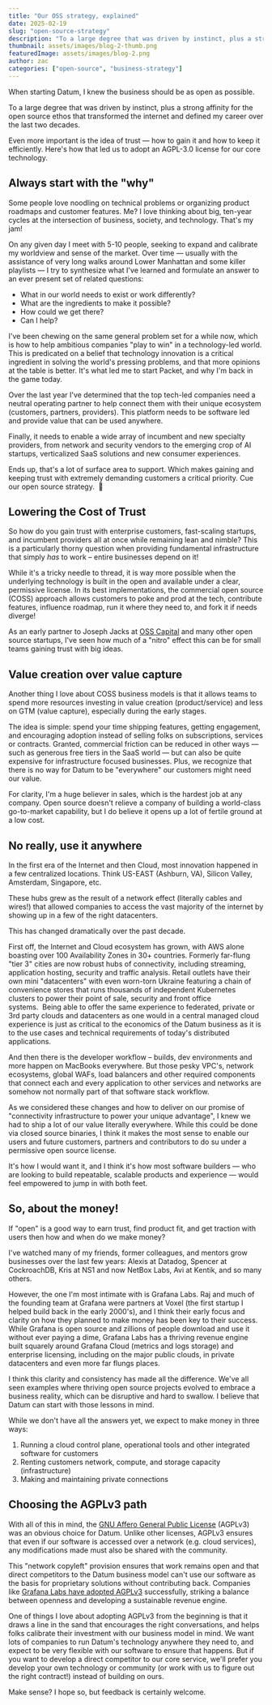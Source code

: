 ```yaml
---
title: "Our OSS strategy, explained"
date: 2025-02-19
slug: "open-source-strategy"
description: "To a large degree that was driven by instinct, plus a strong affinity for the open source ethos that transformed the internet and defined my career over the last two decades. "
thumbnail: assets/images/blog-2-thumb.png
featuredImage: assets/images/blog-2.png
author: zac
categories: ["open-source", "business-strategy"]
---
```


When starting Datum, I knew the business should be as open as possible. 

To a large degree that was driven by instinct, plus a strong affinity for the open source ethos that transformed the internet and defined my career over the last two decades. 

Even more important is the idea of trust — how to gain it and how to keep it efficiently. Here's how that led us to adopt an AGPL-3.0 license for our core technology. 

## Always start with the "why"

Some people love noodling on technical problems or organizing product roadmaps and customer features. Me? I love thinking about big, ten-year cycles at the intersection of business, society, and technology. That's my jam!

On any given day I meet with 5-10 people, seeking to expand and calibrate my worldview and sense of the market. Over time — usually with the assistance of very long walks around Lower Manhattan and some killer playlists — I try to synthesize what I've learned and formulate an answer to an ever present set of related questions: 

*   What in our world needs to exist or work differently? 
*   What are the ingredients to make it possible?  
*   How could we get there?
*   Can I help?

I've been chewing on the same general problem set for a while now, which is how to help ambitious companies "play to win" in a technology-led world. This is predicated on a belief that technology innovation is a critical ingredient in solving the world's pressing problems, and that more opinions at the table is better. It's what led me to start Packet, and why I'm back in the game today.

Over the last year I've determined that the top tech-led companies need a neutral operating partner to help connect them with their unique ecosystem (customers, partners, providers). This platform needs to be software led and provide value that can be used anywhere. 

Finally, it needs to enable a wide array of incumbent and new specialty providers, from network and security vendors to the emerging crop of AI startups, verticalized SaaS solutions and new consumer experiences. 

Ends up, that's a lot of surface area to support. Which makes gaining and keeping trust with extremely demanding customers a critical priority. Cue our open source strategy.  🙂

## Lowering the Cost of Trust

So how do you gain trust with enterprise customers, fast-scaling startups, and incumbent providers all at once while remaining lean and nimble? This is a particularly thorny question when providing fundamental infrastructure that simply _has_ to work – entire businesses depend on it!  

While it's a tricky needle to thread, it is way more possible when the underlying technology is built in the open and available under a clear, permissive license. In its best implementations, the commercial open source (COSS) approach allows customers to poke and prod at the tech, contribute features, influence roadmap, run it where they need to, and fork it if needs diverge!  

As an early partner to Joseph Jacks at [OSS Capital](https://oss.capital/) and many other open source startups, I've seen how much of a "nitro" effect this can be for small teams gaining trust with big ideas. 

## Value creation over value capture

Another thing I love about COSS business models is that it allows teams to spend more resources investing in value creation (product/service) and less on GTM (value capture), especially during the early stages. 

The idea is simple: spend your time shipping features, getting engagement, and encouraging adoption instead of selling folks on subscriptions, services or contracts. Granted, commercial friction can be reduced in other ways — such as generous free tiers in the SaaS world — but can also be quite expensive for infrastructure focused businesses. Plus, we recognize that there is no way for Datum to be "everywhere" our customers might need our value.

For clarity, I'm a huge believer in sales, which is the hardest job at any company. Open source doesn't relieve a company of building a world-class go-to-market capability, but I do believe it opens up a lot of fertile ground at a low cost.

## No really, use it anywhere

In the first era of the Internet and then Cloud, most innovation happened in a few centralized locations. Think US-EAST (Ashburn, VA), Silicon Valley, Amsterdam, Singapore, etc.  

These hubs grew as the result of a network effect (literally cables and wires!) that allowed companies to access the vast majority of the internet by showing up in a few of the right datacenters. 

This has changed dramatically over the past decade. 

First off, the Internet and Cloud ecosystem has grown, with AWS alone boasting over 100 Availability Zones in 30+ countries. Formerly far-flung "tier 3" cities are now robust hubs of connectivity, including streaming, application hosting, security and traffic analysis. Retail outlets have their own mini "datacenters" with even worn-torn Ukraine featuring a chain of convenience stores that runs thousands of independent Kubernetes clusters to power their point of sale, security and front office systems.  Being able to offer the same experience to federated, private or 3rd party clouds and datacenters as one would in a central managed cloud experience is just as critical to the economics of the Datum business as it is to the use cases and technical requirements of today's distributed applications.

And then there is the developer workflow – builds, dev environments and more happen on MacBooks everywhere. But those pesky VPC's, network ecosystems, global WAFs, load balancers and other required components that connect each and every application to other services and networks are somehow not normally part of that software stack workflow.

As we considered these changes and how to deliver on our promise of "connectivity infrastructure to power your unique advantage", I knew we had to ship a lot of our value literally everywhere. While this could be done via closed source binaries, I think it makes the most sense to enable our users and future customers, partners and contributors to do su under a permissive open source license. 

It's how I would want it, and I think it's how most software builders — who are looking to build repeatable, scalable products and experience — would feel empowered to jump in with both feet.

## So, about the money!

If "open" is a good way to earn trust, find product fit, and get traction with users then how and when do we make money?

I've watched many of my friends, former colleagues, and mentors grow businesses over the last few years: Alexis at Datadog, Spencer at CockroachDB, Kris at NS1 and now NetBox Labs, Avi at Kentik, and so many others. 

However, the one I'm most intimate with is Grafana Labs. Raj and much of the founding team at Grafana were partners at Voxel (the first startup I helped build back in the early 2000's), and I think their early focus and clarity on how they planned to make money has been key to their success. While Grafana is open source and zillions of people download and use it without ever paying a dime, Grafana Labs has a thriving revenue engine built squarely around Grafana Cloud (metrics and logs storage) and enterprise licensing, including on the major public clouds, in private datacenters and even more far flungs places. 

I think this clarity and consistency has made all the difference. We've all seen examples where thriving open source projects evolved to embrace a business reality, which can be disruptive and hard to swallow. I believe that Datum can start with those lessons in mind. 

While we don't have all the answers yet, we expect to make money in three ways:

1.  Running a cloud control plane, operational tools and other integrated software for customers
2.  Renting customers network, compute, and storage capacity (infrastructure) 
3.  Making and maintaining private connections

## Choosing the AGPLv3 path

With all of this in mind, the [GNU Affero General Public License](https://www.gnu.org/licenses/agpl-3.0.en.html) (AGPLv3) was an obvious choice for Datum. Unlike other licenses, AGPLv3 ensures that even if our software is accessed over a network (e.g. cloud services), any modifications made must also be shared with the community.

This "network copyleft" provision ensures that work remains open and that direct competitors to the Datum business model can't use our software as the basis for proprietary solutions without contributing back. Companies like [Grafana Labs have adopted AGPLv3](https://grafana.com/licensing/) successfully, striking a balance between openness and developing a sustainable revenue engine. 

One of things I love about adopting AGPLv3 from the beginning is that it draws a line in the sand that encourages the right conversations, and helps folks calibrate their investment with our business model in mind. We want lots of companies to run Datum's technology anywhere they need to, and expect to be very flexible with our software to ensure that happens. But if you want to develop a direct competitor to our core service, we'll prefer you develop your own technology or community (or work with us to figure out the right contract!) instead of building on ours. 

Make sense? I hope so, but feedback is certainly welcome.
